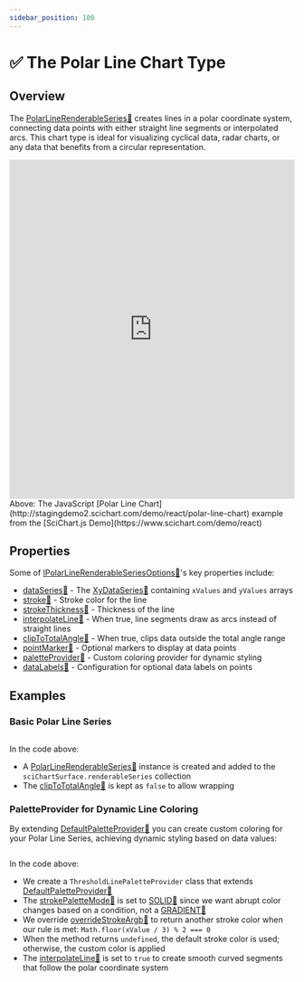 ```yaml
---
sidebar_position: 100
---
```



# ✅ The Polar Line Chart Type


## Overview

The [PolarLineRenderableSeries:blue_book:](https://www.scichart.com/documentation/js/v4/typedoc/classes/polarlinerenderableseries.html) creates lines in a polar coordinate system, connecting data points with either straight line segments or interpolated arcs. This chart type is ideal for visualizing cyclical data, radar charts, or any data that benefits from a circular representation.
<iframe src="http://stagingdemo2.scichart.com/demo/iframe/polar-line-chart" width="100%" height="600px" frameborder="0"></iframe>

<div style={{textAlign: "center"}}> 
Above: The JavaScript [Polar Line Chart](http://stagingdemo2.scichart.com/demo/react/polar-line-chart) example from the [SciChart.js Demo](https://www.scichart.com/demo/react)
</div>

## Properties

Some of [IPolarLineRenderableSeriesOptions:blue_book:](https://www.scichart.com/documentation/js/v4/typedoc/interfaces/ipolarlinerenderableseriesoptions.html)'s key properties include:

- [dataSeries:blue_book:](https://www.scichart.com/documentation/js/v4/typedoc/interfaces/ipolarlinerenderableseriesoptions.html#dataseries) - The [XyDataSeries:blue_book:](https://www.scichart.com/documentation/js/v4/typedoc/classes/xydataseries.html) containing `xValues` and `yValues` arrays
- [stroke:blue_book:](https://www.scichart.com/documentation/js/v4/typedoc/interfaces/ipolarlinerenderableseriesoptions.html#stroke) - Stroke color for the line
- [strokeThickness:blue_book:](https://www.scichart.com/documentation/js/v4/typedoc/interfaces/ipolarlinerenderableseriesoptions.html#strokethickness) - Thickness of the line
- [interpolateLine:blue_book:](https://www.scichart.com/documentation/js/v4/typedoc/interfaces/ipolarlinerenderableseriesoptions.html#interpolateline) - When true, line segments draw as arcs instead of straight lines
- [clipToTotalAngle:blue_book:](https://www.scichart.com/documentation/js/v4/typedoc/interfaces/ipolarlinerenderableseriesoptions.html#cliptototalangle) - When true, clips data outside the total angle range
- [pointMarker:blue_book:](https://www.scichart.com/documentation/js/v4/typedoc/interfaces/ipolarlinerenderableseriesoptions.html#pointmarker) - Optional markers to display at data points
- [paletteProvider:blue_book:](https://www.scichart.com/documentation/js/v4/typedoc/interfaces/ipolarlinerenderableseriesoptions.html#paletteprovider) - Custom coloring provider for dynamic styling
- [dataLabels:blue_book:](https://www.scichart.com/documentation/js/v4/typedoc/interfaces/ipolarlinerenderableseriesoptions.html#datalabels) - Configuration for optional data labels on points

## Examples

### Basic Polar Line Series

```ts showLineNumbers {35} file=./Basic/demo.ts start=region_A_start end=region_A_end
```
<ChartPreviewWrapper jsContent={PolarLineChart} />

In the code above:

- A [PolarLineRenderableSeries:blue_book:](https://www.scichart.com/documentation/js/v4/typedoc/classes/polarlinerenderableseries.html) instance is created and added to the `sciChartSurface.renderableSeries` collection
- The [clipToTotalAngle:blue_book:](https://www.scichart.com/documentation/js/v4/typedoc/classes/polarlinerenderableseries.html#cliptototalangle) is kept as `false` to allow wrapping

### PaletteProvider for Dynamic Line Coloring

By extending [DefaultPaletteProvider:blue_book:](https://www.scichart.com/documentation/js/v4/typedoc/classes/defaultpaletteprovider.html) you can create custom coloring for your Polar Line Series, achieving dynamic styling based on data values:

```ts showLineNumbers {38-54,64-67} file=./PaletteProvider/demo.ts start=region_A_start end=region_A_end
```
<ChartPreviewWrapper jsContent={PolarLinePaletteProvider} />

In the code above:
- We create a `ThresholdLinePaletteProvider` class that extends [DefaultPaletteProvider:blue_book:](https://www.scichart.com/documentation/js/v4/typedoc/classes/defaultpaletteprovider.html)
- The [strokePaletteMode:blue_book:](https://www.scichart.com/documentation/js/v4/typedoc/classes/defaultpaletteprovider.html#strokepalettemode) is set to [SOLID:blue_book:](https://www.scichart.com/documentation/js/v4/typedoc/enums/estrokepalettemode.html#solid) since we want abrupt color changes based on a condition, not a [GRADIENT:blue_book:](https://www.scichart.com/documentation/js/v4/typedoc/enums/estrokepalettemode.html#gradient)
- We override [overrideStrokeArgb:blue_book:](https://www.scichart.com/documentation/js/v4/typedoc/classes/defaultpaletteprovider.html#overridestrokeargb) to return another stroke color when our rule is met: `Math.floor(xValue / 3) % 2 === 0`
- When the method returns `undefined`, the default stroke color is used; otherwise, the custom color is applied
- The [interpolateLine:blue_book:](https://www.scichart.com/documentation/js/v4/typedoc/classes/polarlinerenderableseries.html#interpolateline) is set to `true` to create smooth curved segments that follow the polar coordinate system
